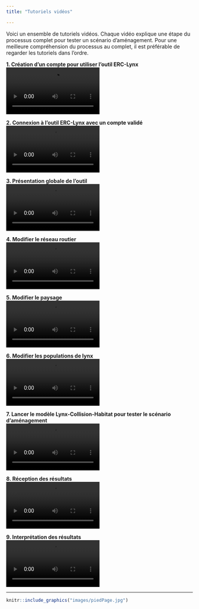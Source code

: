 ```yaml
---
title: "Tutoriels vidéos"

---
```


Voici un ensemble de tutoriels vidéos. Chaque vidéo explique une étape du processus complet pour tester un scénario d'aménagement. Pour une meilleure compréhension du processus au complet, il est préférable de regarder les tutoriels dans l'ordre.  

**1. Création d’un compte pour utiliser l’outil ERC-Lynx**  
![](files/videos/creationCompte.mp4){width="50%"}

**2. Connexion à l’outil ERC-Lynx avec un compte validé**  
![](files/videos/connexionOutil.mp4){width="50%"}

**3. Présentation globale de l’outil**  
![](files/videos/descriptionGeneraleOutil.mp4){width="50%"}

**4. Modifier le réseau routier**  
![](files/videos/modifRoutes.mp4){width="50%"}

**5. Modifier le paysage**  
![](files/videos/modifPaysage.mp4){width="50%"}

**6. Modifier les populations de lynx**  
![](files/videos/modifPopulations.mp4){width="50%"}

**7. Lancer le modèle Lynx-Collision-Habitat pour tester le scénario d’aménagement**  
![](files/videos/testScenario.mp4){width="50%"}

**8. Réception des résultats**  
![](files/videos/testVideo.mp4){width="50%"}

**9. Interprétation des résultats**  
![](files/videos/testVideo.mp4){width="50%"}


----------
```r
knitr::include_graphics("images/piedPage.jpg")
```
